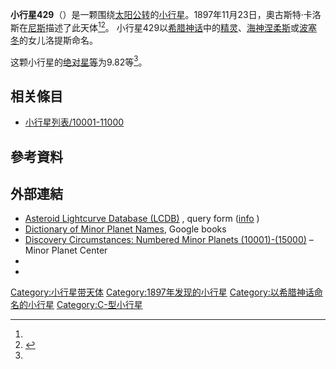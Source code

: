 {{Infobox planet
 | minorplanet     = yes
 | name            = 429 Lotis
 | background      = #D6D6D6
 | image = 
 | image_size      = 
 | caption         =
 | discovery_ref   =  <ref name="MPC-object" />
 | discoverer      = [[奧古斯特·卡洛斯|奧古斯特·卡洛斯]]
 | discovery_site  = [[尼斯|尼斯]]
 | discovered      = 1897年11月23日
 | mpc_name        = 429 Lotis
 | alt_names       = 429 Lotis
 | pronounced      = 
 | named_after     = <ref name="MPC-object" />
 | mp_category     = [[主帶小行星|主帶小行星]] <ref name="MPC-object" /><ref name="jpldata" />
 | orbit_ref       = <ref name="a">[http://ssd.jpl.nasa.gov/sbdb.cgi?sstr=429 429] {{Wayback|url=http://ssd.jpl.nasa.gov/sbdb.cgi?sstr=429 |date=20140817144725 }}，小行星數據庫瀏覽器（JPL Small-Body Database Browser）－[[美国国家航空航天局|美国国家航空航天局]]喷气推进实验室</ref>
 | epoch           = 2018-03-23.0（[[儒略日|JD]] 2458200.5）
 | uncertainty     = 0
 | observation_arc = 
 | aphelion = {{convert|2.928|AU|km|3|abbr=on|lk=out}}
 | perihelion      = {{convert|2.2887803|AU|km|3|abbr=on}}
 | semimajor       = 2.6084203
 | eccentricity    = 0.1225416
 | period          = 4.21[[儒略年|yr]]
 | mean_anomaly    = 228.59428[[度|°]]
 | mean_motion     = {{Deg2DMS|0.23395780|sup=ms}} / day
 | inclination     = 9.54272
 | asc_node        = 219.94594°
 | arg_peri        = 168.86934
 | mean_diameter   = 
 | rotation        = 
 | albedo          =
 | spectral_type   =
 | abs_magnitude   = 9.82<ref name="jpldata" />
}}
'''小行星429'''（{{lang-en|429 Lotis}}）是一颗围绕[[太阳|太阳]][[公转|公转]]的[[小行星|小行星]]。1897年11月23日，奧古斯特·卡洛斯在[[尼斯|尼斯]]描述了此天体<ref name="a" /><ref>{{cite news|title=小行星列表|url=http://cfa-www.harvard.edu/iau/lists/NumberedMPs.txt|accessdate=2018-10-19|newspaper=哈佛大学|archive-date=2008-05-17|archive-url=https://web.archive.org/web/20080517010638/http://cfa-www.harvard.edu/iau/lists/NumberedMPs.txt|dead-url=no}}</ref>。
小行星429以[[希腊神话|希腊神话]]中的[[宁芙|精灵]]、[[海神|海神]][[涅柔斯|涅柔斯]]或[[波塞冬|波塞冬]]的女儿洛提斯命名。

这颗小行星的[[绝对星等|绝对星等]]为9.82等<ref name="a" />。

== 相关條目 ==
*[[小行星列表/10001-11000|小行星列表/10001-11000]]

== 參考資料 ==
{{reflist|refs=

<ref name="jpldata">{{cite web
 |type         = 2018-01-26 last obs.
 |title        = JPL Small-Body Database Browser:429 Lotis-429 Lotis
 |url          = https://ssd.jpl.nasa.gov/sbdb.cgi?sstr=429
 |publisher    = [[Jet_Propulsion_Laboratory|Jet Propulsion Laboratory]]
 |accessdate   = 28 March 2018
 |archive-date = 2020-08-03
 |archive-url  = https://web.archive.org/web/20200803100744/https://ssd.jpl.nasa.gov/sbdb.cgi?sstr=429
 |dead-url     = no
}}</ref>

<ref name="MPC-object">{{cite web
  |title      = 429 Lotis
  |work      = Minor Planet Center
  |url      = https://www.minorplanetcenter.net/db_search/show_object?object_id=429
  |accessdate      = 28 March 2018
  |archive-date      = 2016-03-04
  |archive-url      = https://web.archive.org/web/20160304112328/http://www.minorplanetcenter.net/db_search/show_object?object_id=429
  |dead-url      = no
  }}</ref>

}}

==  外部連結 ==
* [http://www.minorplanet.info/PHP/lcdbsummaryquery.php Asteroid Lightcurve Database (LCDB)] {{Wayback|url=http://www.minorplanet.info/PHP/lcdbsummaryquery.php |date=20171210173955 }}, query form ([http://www.minorplanet.info/lightcurvedatabase.html info] {{Wayback|url=http://www.minorplanet.info/lightcurvedatabase.html |date=20171216050541 }})
* [https://books.google.com/books?id=aeAg1X7afOoC&pg Dictionary of Minor Planet Names], Google books
* [http://www.minorplanetcenter.net/iau/lists/NumberedMPs010001.html Discovery Circumstances: Numbered Minor Planets (10001)-(15000)] {{Wayback|url=http://www.minorplanetcenter.net/iau/lists/NumberedMPs010001.html |date=20180612162317 }} – Minor Planet Center
* {{AstDys|429}}
* {{JPL small body}}

{{Minor Planet Number|[[小行星428|小行星428]]|[[小行星430|小行星430]]}}
{{小天体}}

[[Category:小行星带天体|Category:小行星带天体]]
[[Category:1897年发现的小行星|Category:1897年发现的小行星]]
[[Category:以希腊神话命名的小行星|Category:以希腊神话命名的小行星]]
[[Category:C-型小行星|Category:C-型小行星]]